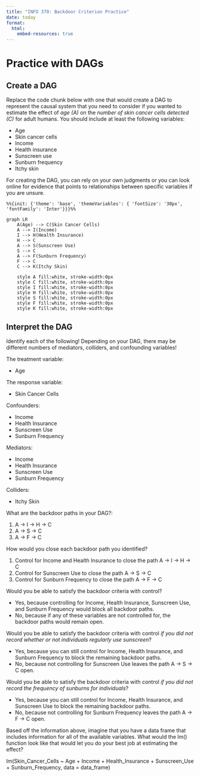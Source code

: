 ```yaml
---
title: "INFO 370: Backdoor Criterion Practice"
date: today
format: 
  html:
    embed-resources: true
---
```


# Practice with DAGs

## Create a DAG

Replace the code chunk below with one that would create a DAG to represent the causal system that you need to consider if you wanted to estimate the effect of *age (A)* on the *number of skin cancer cells detected (C)* for adult humans. You should include at least the following variables:

*  Age
*  Skin cancer cells
*  Income
*  Health insurance
*  Sunscreen use
*  Sunburn frequency
*  Itchy skin

For creating the DAG, you can rely on your own judgments or you can look online for evidence that points to relationships between specific variables if you are unsure. 


```mermaid
%%{init: {'theme': 'base', 'themeVariables': { 'fontSize': '30px', 'fontFamily': 'Inter'}}}%%

graph LR
	A(Age) --> C(Skin Cancer Cells)
	A --> I(Income)
	I --> H(Health Insurance)
	H --> C
	A --> S(Sunscreen Use)
	S --> C
	A --> F(Sunburn Frequency)
	F --> C
	C --> K(Itchy Skin)

	style A fill:white, stroke-width:0px
	style C fill:white, stroke-width:0px
	style I fill:white, stroke-width:0px
	style H fill:white, stroke-width:0px
	style S fill:white, stroke-width:0px
	style F fill:white, stroke-width:0px
	style K fill:white, stroke-width:0px
```

## Interpret the DAG

Identify each of the following! Depending on your DAG, there may be different numbers of mediators, colliders, and confounding variables!

The treatment variable:

*  Age

The response variable:

*  Skin Cancer Cells

Confounders:

*  Income
*  Health Insurance
*  Sunscreen Use
*  Sunburn Frequency

Mediators:

*  Income
*  Health Insurance
*  Sunscreen Use
*  Sunburn Frequency

Colliders:

*  Itchy Skin

What are the backdoor paths in your DAG?:

1. A -> I -> H -> C
2. A -> S -> C
3. A -> F -> C

How would you close each backdoor path you identified?

1. Control for Income and Health Insurance to close the path A -> I -> H -> C
2. Control for Sunscreen Use to close the path A -> S -> C
3. Control for Sunburn Frequency to close the path A -> F -> C

Would you be able to satisfy the backdoor criteria with control?

*  Yes, because controlling for Income, Health Insurance, Sunscreen Use, and Sunburn Frequency would block all backdoor paths.
*  No, because if any of these variables are not controlled for, the backdoor paths would remain open.

Would you be able to satisfy the backdoor criteria with control *if you did not record whether or not individuals regularly use sunscreen*?

*  Yes, because you can still control for Income, Health Insurance, and Sunburn Frequency to block the remaining backdoor paths.
*  No, because not controlling for Sunscreen Use leaves the path A -> S -> C open.

Would you be able to satisfy the backdoor criteria with control *if you did not record the frequency of sunburns for individuals*?

*  Yes, because you can still control for Income, Health Insurance, and Sunscreen Use to block the remaining backdoor paths.
*  No, because not controlling for Sunburn Frequency leaves the path A -> F -> C open.

Based off the information above, imagine that you have a data frame that includes information for all of the available variables. What would the lm() function look like that would let you do your best job at estimating the effect?

lm(Skin_Cancer_Cells ~ Age + Income + Health_Insurance + Sunscreen_Use + Sunburn_Frequency, data = data_frame)


